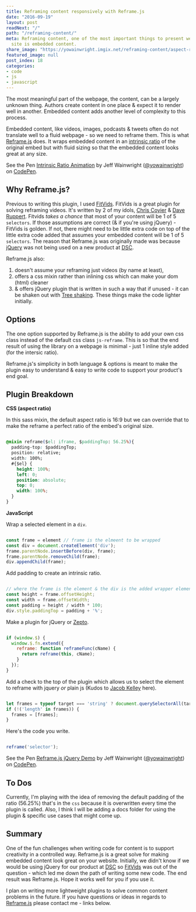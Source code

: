 ```yaml
---
title: Reframing content responsively with Reframe.js
date: "2016-09-19"
layout: post
readNext: "/"
path: "/reframing-content/"
meta: Reframing content, one of the most important things to present well on a content
  site is embedded content.
share_image: "https://yowainwright.imgix.net/reframing-content/aspect-ratio.jpg"
featured_image: null
post_index: 18
categories:
- code
- js
- javascript
---
```


The most meaningful part of the webpage, the content, can be a largely unknown thing. Authors create content in one place & expect it to render well in another. Embedded content adds another level of complexity to this process.

Embedded content, like videos, images, podcasts & tweets often do not translate well to a fluid webpage - so we need to reframe them. This is what [Reframe.js](https://dollarshaveclub.github.io/reframe.js/) does. It wraps embedded content in an [intrinsic ratio](http://alistapart.com/article/creating-intrinsic-ratios-for-video) of the original embed but with fluid sizing so that the embedded content looks great at any size.

<p data-height="380" data-theme-id="0" data-slug-hash="qaaGYV" data-default-tab="result" data-user="yowainwright" data-embed-version="2" class="codepen">See the Pen <a href="http://codepen.io/yowainwright/pen/qaaGYV/">Intrinsic Ratio Animation</a> by Jeff Wainwright (<a href="http://codepen.io/yowainwright">@yowainwright</a>) on <a href="http://codepen.io">CodePen</a>.</p>
<script async src="//assets.codepen.io/assets/embed/ei.js"></script>

## Why Reframe.js?

Previous to writing this plugin, I used [FitVids](http://fitvidsjs.com/). FitVids is a great plugin for solving reframing videos. It's written by 2 of my idols, [Chris Coyier](http://chriscoyier.net/) & [Dave Ruppert](http://daverupert.com/). Fitvids _takes a chance_ that most of your content will be 1 of 5 `selectors`. If those assumptions are correct (& if you're using jQuery) - FitVids is golden. If not, there might need to be little extra code on top of the little extra code added that assumes your embedded content will be 1 of 5 `selectors`. The reason that Reframe.js was originally made was because [jQuery](http://jquery.com/) was not being used on a new product at [DSC](http://dollarshaveclub.com).

Reframe.js also:
1. doesn't assume your reframing just videos (by name at least),
2. offers a css mixin rather than inlining css which can make your dom (html) cleaner
3. & offers jQuery plugin that is written in such a way that if unused - it can be shaken out with [Tree shaking](https://medium.com/@Rich_Harris/tree-shaking-versus-dead-code-elimination-d3765df85c80#.ccnp22e5f).
These things make the code lighter initially.

## Options

The one option supported by Reframe.js is the ability to add your own css class instead of the default css class `js-reframe`. This is so that the end result of using the library on a webpage is minimal - just 1 inline style added (for the intersic ratio).

Reframe.js's simplicity in both language & options is meant to make the plugin easy to understand & easy to write code to support your product's end goal.

## Plugin Breakdown

**CSS (aspect ratio)**

In this sass mixin, the default aspect ratio is 16:9 but we can override that to make the reframe a perfect ratio of the embed's original size.

```css

@mixin reframe($el: iframe, $paddingTop: 56.25%){
  padding-top: $paddingTop;
  position: relative;
  width: 100%;
  #{$el} {
    height: 100%;
    left: 0;
    position: absolute;
    top: 0;
    width: 100%;
  }
}

```

**JavaScript**

Wrap a selected element in a `div`.

```javascript

const frame = element // frame is the elmeent to be wrapped
const div = document.createElement('div');
frame.parentNode.insertBefore(div, frame);
frame.parentNode.removeChild(frame);
div.appendChild(frame);
```

Add padding to create an intrinsic ratio.

```javascript

// where the frame is the element & the div is the added wrapper element
const height = frame.offsetHeight;
const width = frame.offsetWidth;
const padding = height / width * 100;
div.style.paddingTop = padding + '%';

```

Make a plugin for jQuery or [Zepto](http://zeptojs.com/).

```javascript

if (window.$) {
  window.$.fn.extend({
    reframe: function reframeFunc(cName) {
      return reframe(this, cName);
    }
  });
}

```

Add a check to the top of the plugin which allows us to select the element to reframe with jquery _or_ plain js (Kudos to [Jacob Kelley](http://jakiestfu.com/) here).

```javascript

let frames = typeof target === 'string' ? document.querySelectorAll(target) : target;
if (!('length' in frames)) {
  frames = [frames];
}

```

Here's the code you write.

```javascript

reframe('selector');

```

<p data-height="380" data-theme-id="0" data-slug-hash="Gjjbak" data-default-tab="css,result" data-user="yowainwright" data-embed-version="2" class="codepen">See the Pen <a href="http://codepen.io/yowainwright/pen/Gjjbak/">Reframe.js jQuery Demo</a> by Jeff Wainwright (<a href="http://codepen.io/yowainwright">@yowainwright</a>) on <a href="http://codepen.io">CodePen</a>.</p>
<script async src="//assets.codepen.io/assets/embed/ei.js"></script>

## To Dos

Currently, I'm playing with the idea of removing the default padding of the ratio (56.25%) that's in the `css` because it is overwritten every time the plugin is called.
Also, I think I will be adding a docs folder for using the plugin & specific use cases that might come up.

## Summary

One of the fun challenges when writing code for content is to support creativity in a controlled way. Reframe.js is a great solve for making embedded content look great on your website. Initially, we didn't know if we would be using jQuery for our product at [DSC](https://www.dollarshaveclub.com/) so [FitVids](http://fitvidsjs.com/) was out of the question - which led me down the path of writing some new code. The end result was Reframe.js. Hope it works well for you if you use it.

I plan on writing more lightweight plugins to solve common content problems in the future. If you have questions or ideas in regards to [Reframe.js](https://github.com/dollarshaveclub/reframe.js) please contact me - links below.
